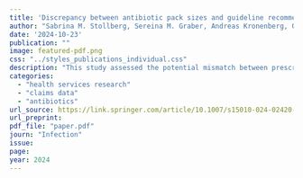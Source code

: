 ```yaml
---
title: 'Discrepancy between antibiotic pack sizes and guideline recommendations: a real-world analysis based on claims data'
author: "Sabrina M. Stollberg, Sereina M. Graber, Andreas Kronenberg, Oliver Senn, Stefan Neuner-Jehle, Catherine Pluess-Suard, Carola A. Huber, Andreas Plate "
date: '2024-10-23'
publication: ""
image: featured-pdf.png
css: "../styles_publications_individual.css"
description: "This study assessed the potential mismatch between prescribed antibiotic pack sizes and guideline recommendations, using data from a large Swiss health insurance company. It found that 31.6% of prescriptions were potentially non-conform, with 2.7 million excess tablets overprescribed in 2022. The results highlight the need for alternatives, such as exact pill dispensing, to reduce antibiotic resistance and waste caused by inappropriate pack sizes.."
categories:
  - "health services research"
  - "claims data"
  - "antibiotics"
url_source: https://link.springer.com/article/10.1007/s15010-024-02420-9
url_preprint:
pdf_file: "paper.pdf"
journ: "Infection"
issue:
page: 
year: 2024
---
```

